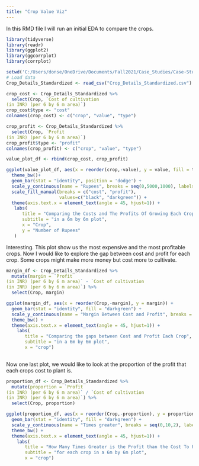 ```yaml
---
title: "Crop Value Viz"
---
```


In this RMD file I will run an initial EDA to compare the crops.

```r
library(tidyverse)
library(readr)
library(ggplot2)
library(ggcorrplot)
library(corrplot)
```

```r
setwd('C:/Users/donse/OneDrive/Documents/Fall2021/Case_Studies/Case-Studies-Case-2-Team-1/data')
# Load data
Crop_Details_Standardized <- read_csv("Crop_Details_Standardized.csv")
```

```r
crop_cost <- Crop_Details_Standardized %>%
  select(Crop, `Cost of cultivation
(in INR) (per 6 by 6 m area)`)
crop_cost$type <- "cost"
colnames(crop_cost) <- c("crop", "value", "type")

crop_profit <- Crop_Details_Standardized %>%
  select(Crop, `Profit
(in INR) (per 6 by 6 m area)`)
crop_profit$type <- "profit"
colnames(crop_profit) <- c("crop", "value", "type")

value_plot_df <- rbind(crop_cost, crop_profit)

```

```r
ggplot(value_plot_df, aes(x = reorder(crop,-value), y = value, fill = type)) +
  theme_bw()+
  geom_bar(stat = "identity", position = 'dodge') + 
  scale_y_continuous(name = "Rupees", breaks = seq(0,5000,1000), labels = function(x) paste0(x, "₹"), limits = c(0, 5700)) +
  scale_fill_manual(breaks = c("cost", "profit"), 
                    values=c("black", "darkgreen")) +
  theme(axis.text.x = element_text(angle = 45, hjust=1)) +
   labs(
      title = "Comparing the Costs and The Profits Of Growing Each Crop",
      subtitle = "in a 6m by 6m plot",
      x = "Crop",
      y = "Number of Rupees"
   )
```

Interesting. This plot show us the most expensive and the most profitable crops. Now I would like to explore the gap between cost and profit for each crop. Some crops might make more money but cost more to 
cultivate.

```r
margin_df <- Crop_Details_Standardized %>%
  mutate(margin = `Profit
(in INR) (per 6 by 6 m area)` - `Cost of cultivation
(in INR) (per 6 by 6 m area)`) %>%
  select(Crop, margin)
```
 
```r
ggplot(margin_df, aes(x = reorder(Crop,-margin), y = margin)) +
  geom_bar(stat = "identity", fill = "darkgreen") +
  scale_y_continuous(name = "Margin Between Cost and Profit", breaks = seq(0,5000,1000), labels = function(x) paste0(x, "₹"),       limits = c(0, 5000)) +
  theme_bw() + 
  theme(axis.text.x = element_text(angle = 45, hjust=1)) +
    labs(
       title = "Comparing the gaps between Cost and Profit Each Crop",
       subtitle = "in a 6m by 6m plot",
       x = "crop") 
  
```

Now one last plot, we would like to look at the proportion of the profit that each crops cost to plant is.

```r
proportion_df <- Crop_Details_Standardized %>%
  mutate(proportion = `Profit
(in INR) (per 6 by 6 m area)` / `Cost of cultivation
(in INR) (per 6 by 6 m area)`) %>%
  select(Crop, proportion)
```

```r
ggplot(proportion_df, aes(x = reorder(Crop,-proportion), y = proportion)) +
  geom_bar(stat = "identity", fill = "darkgreen") +
  scale_y_continuous(name = "Times greater", breaks = seq(0,10,2), labels = function(x) paste0(x, "x"),       limits = c(0, 11)) +
  theme_bw() + 
  theme(axis.text.x = element_text(angle = 45, hjust=1)) +
    labs(
       title = "How Many Times Greater is the Profit than the Cost To Plant",
       subtitle = "for each crop in a 6m by 6m plot",
       x = "crop") 
  
```

